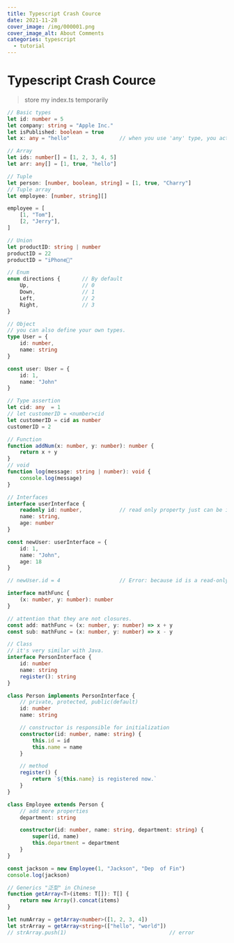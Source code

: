 ```yaml
---
title: Typescript Crash Cource
date: 2021-11-28
cover_image: /img/000001.png
cover_image_alt: About Comments
categories: typescript
  - tutorial
---
```


# Typescript Crash Cource

> store my index.ts temporarily

```typescript
// Basic types
let id: number = 5
let company: string = "Apple Inc."
let isPublished: boolean = true
let x: any = "hello"                // when you use 'any' type, you actually not declare a type😅

// Array
let ids: number[] = [1, 2, 3, 4, 5]
let arr: any[] = [1, true, "hello"]

// Tuple
let person: [number, boolean, string] = [1, true, "Charry"]
// Tuple array
let employee: [number, string][]

employee = [
    [1, "Tom"],
    [2, "Jerry"],
]

// Union
let productID: string | number
productID = 22
productID = "iPhone📱"

// Enum
enum directions {       // By default
    Up,                 // 0
    Down,               // 1
    Left,               // 2
    Right,              // 3
}

// Object
// you can also define your own types.
type User = {
    id: number,
    name: string
}

const user: User = {
    id: 1,
    name: "John"
}

// Type assertion
let cid: any  = 1
// let customerID = <number>cid
let customerID = cid as number
customerID = 2

// Function
function addNum(x: number, y: number): number {
    return x + y
}
// void
function log(message: string | number): void {
    console.log(message)
}

// Interfaces
interface userInterface {
    readonly id: number,            // read only property just can be initialized but not be changed
    name: string,
    age: number
}

const newUser: userInterface = {
    id: 1,
    name: "John",
    age: 18
}

// newUser.id = 4                   // Error: because id is a read-only property

interface mathFunc {
    (x: number, y: number): number
}

// attention that they are not closures.
const add: mathFunc = (x: number, y: number) => x + y
const sub: mathFunc = (x: number, y: number) => x - y

// Class
// it's very similar with Java.
interface PersonInterface {
    id: number
    name: string
    register(): string
}

class Person implements PersonInterface {
    // private, protected, public(default)
    id: number
    name: string

    // constructor is responsible for initialization
    constructor(id: number, name: string) {
        this.id = id
        this.name = name
    }

    // method
    register() {
        return `${this.name} is registered now.`
    }
}

class Employee extends Person {
    // add more properties
    department: string

    constructor(id: number, name: string, department: string) {
        super(id, name)
        this.department = department
    }
}

const jackson = new Employee(1, "Jackson", "Dep  of Fin")
console.log(jackson)

// Generics "泛型" in Chinese
function getArray<T>(items: T[]): T[] {
    return new Array().concat(items)
}

let numArray = getArray<number>([1, 2, 3, 4])
let strArray = getArray<string>(["hello", "world"])
// strArray.push(1)                                 // error
```